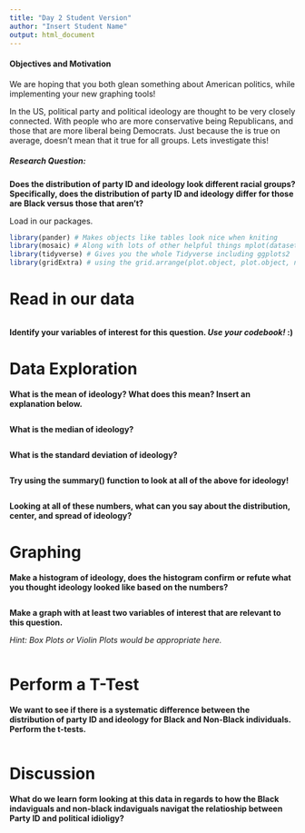 ```yaml
---
title: "Day 2 Student Version"
author: "Insert Student Name"
output: html_document
---
```

#### Objectives and Motivation

We are hoping that you both glean something about American politics, while implementing your new graphing tools!

In the US, political party and political ideology are thought to be very closely connected. With people who are more conservative being Republicans, and those that are more liberal being Democrats. Just because the is true on average, doesn't mean that it true for all groups. Lets investigate this!

##### Research Question: 

**Does the distribution of party ID and ideology look different racial groups? Specifically, does the distribution of party ID and ideology differ for those are Black versus those that aren't?**

Load in our packages.

```r
library(pander) # Makes objects like tables look nice when kniting 
library(mosaic) # Along with lots of other helpful things mplot(dataset) will give you an easy graphical interface to get your graphs started.
library(tidyverse) # Gives you the whole Tidyverse including ggplots2
library(gridExtra) # using the grid.arrange(plot.object, plot.object, nrow = 1) function alws you to put ggplots side by side. 
```

# Read in our data

```r

```

**Identify your variables of interest for this question. *Use your codebook!* :)**

 

# Data Exploration

**What is the mean of ideology? What does this mean? Insert an explanation below.**

```r

```

**What is the median of ideology?**

```r

```


**What is the standard deviation of ideology?**

```r

```

**Try using the summary() function to look at all of the above for ideology!**

```r

```

**Looking at all of these numbers, what can you say about the distribution, center, and spread of ideology?**


# Graphing

**Make a histogram of ideology, does the histogram confirm or refute what you thought ideology looked like based on the numbers?**

```r

```


**Make a graph with at least two variables of interest that are relevant to this question.**

*Hint: Box Plots or Violin Plots would be appropriate here.*

```r

```

# Perform a T-Test

**We want to see if there is a systematic difference between the distribution of party ID and ideology for Black and Non-Black individuals. Perform the t-tests.**

```r

```


# Discussion

**What do we learn form looking at this data in regards to how the Black indaviguals and non-black indaviguals navigat the relatioship between Party ID and political idioligy?**
